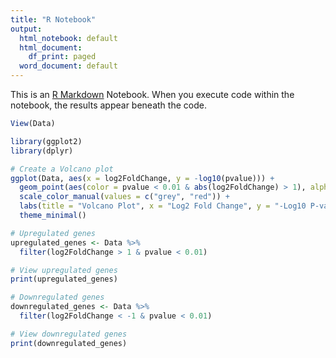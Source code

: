 ---
title: "R Notebook"
output:
  html_notebook: default
  html_document:
    df_print: paged
  word_document: default
---

This is an [R Markdown](http://rmarkdown.rstudio.com) Notebook. When you execute code within the notebook, the results appear beneath the code. 


```{r}
View(Data)
```

```{r}
library(ggplot2)
library(dplyr)
```
```{r}
# Create a Volcano plot
ggplot(Data, aes(x = log2FoldChange, y = -log10(pvalue))) +
  geom_point(aes(color = pvalue < 0.01 & abs(log2FoldChange) > 1), alpha = 0.5) +
  scale_color_manual(values = c("grey", "red")) +
  labs(title = "Volcano Plot", x = "Log2 Fold Change", y = "-Log10 P-value") +
  theme_minimal()
```
```{r}
# Upregulated genes
upregulated_genes <- Data %>%
  filter(log2FoldChange > 1 & pvalue < 0.01)

# View upregulated genes
print(upregulated_genes)
```
```{r}
# Downregulated genes
downregulated_genes <- Data %>%
  filter(log2FoldChange < -1 & pvalue < 0.01)

# View downregulated genes
print(downregulated_genes)
```



